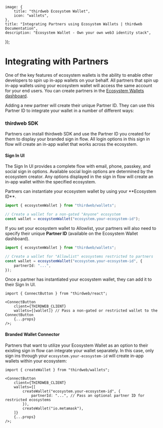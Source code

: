 
	image: {
		title: "thirdweb Ecosystem Wallet",
		icon: "wallets",
	},
	title: "Integrating Partners using Ecosystem Wallets | thirdweb Documentation",
	description: "Ecosystem Wallet - Own your own web3 identity stack",
});

# Integrating with Partners

One of the key features of ecosystem wallets is the ability to enable other developers to spin up in-app wallets on your behalf. All partners that spin up in-app wallets using your ecosystem wallet will access the same account for your end users. You can create partners in the [Ecosystem Wallets dashboard](https://thirdweb.com/team/~/~/ecosystem).

Adding a new partner will create their unique Partner ID. They can use this Partner ID to integrate your wallet in a number of different ways:

### thirdweb SDK

Partners can install thirdweb SDK and use the Partner ID you created for them to display your branded sign in flow. All login options in this sign in flow will create an in-app wallet that works across the ecosystem.

#### Sign In UI

The Sign In UI provides a complete flow with email, phone, passkey, and social sign in options. Available social login options are determined by the ecosystem creator. Any options displayed in the sign in flow will create an in-app wallet within the specified ecosystem.

<DocImage src={FullLoginSystem} />

<Steps>
<Step title='Create a Wallet'>
Partners can instantiate your ecosystem wallet by using your **Ecosystem ID**.

```ts
import { ecosystemWallet } from "thirdweb/wallets";

// Create a wallet for a non-gated "Anyone" ecosystem
const wallet = ecosystemWallet("ecosystem.your-ecosystem-id");
```

If you set your ecosystem wallet to Allowlist, your partners will also need to specify their unique **Partner ID** (available on the Ecosystem Wallet dashboard).

```ts
import { ecosystemWallet } from "thirdweb/wallets";

// Create a wallet for "Allowlist" ecosystems restricted to partners
const wallet = ecosystemWallet("ecosystem.your-ecosystem-id", {
	partnerId: "...",
});
```

</Step>

<Step title='Add Ecosystem Wallet to Sign In'>
Once a partner has instantiated your ecosystem wallet, they can add it to their Sign In UI.

```tsx
import { ConnectButton } from "thirdweb/react";

<ConnectButton
	client={THIRDWEB_CLIENT}
	wallets={[wallet]} // Pass a non-gated or restricted wallet to the ConnectButton
	{...props}
/>;
```

</Step>

</Steps>

#### Branded Wallet Connector

Partners that want to utilize your Ecosystem Wallet as an option to their existing sign in flow can integrate your wallet separately. In this case, only sign ins through your `ecosystem.your-ecosystem-id` will create in-app wallets within your ecosystem:

<DocImage src={SingleLoginOption} />

```tsx
import { createWallet } from "thirdweb/wallets";

<ConnectButton
	client={THIRDWEB_CLIENT}
	wallets={[
		createWallet("ecosystem.your-ecosystem-id", {
			partnerId: "...", // Pass an optional partner ID for restricted ecosystems
		}),
		createWallet("io.metamask"),
	]}
	{...props}
/>;
```
